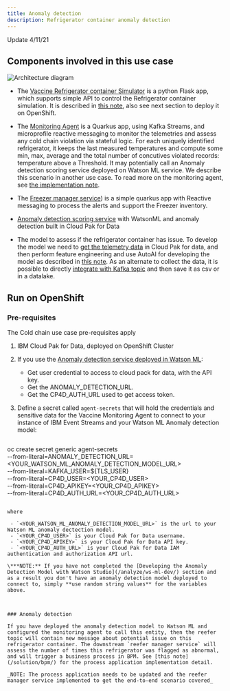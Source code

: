 ```yaml
---
title: Anomaly detection
description: Refrigerator container anomaly detection
--- 
```


Update 4/11/21


## Components involved in this use case

![Architecture diagram](./images/cc-components.png)


* The [Vaccine Refrigerator container Simulator](https://github.com/ibm-cloud-architecture/vaccine-reefer-simulator)
 is a python Flask app, which supports simple API to control the Refrigerator container simulation. It is described in [this note](/solution/reefer-iot/), also see next section to deploy it on OpenShift.
* The [Monitoring Agent](https://github.com/ibm-cloud-architecture/vaccine-monitoring-agent) is a Quarkus app, using Kafka Streams, and microprofile reactive messaging to monitor the telemetries and assess any cold chain violation via stateful logic. For each uniquely identified refrigerator, it keeps the last measured temperatures and compute some min, max, average and the total number of concutives violated records: temperature above a Threshold. It may potentially call an Anomaly detection scoring service deployed on Watson ML service. We describe this scenario in another use case. To read more on the monitoring agent, see [the implementation  note](/solution/cold-monitoring/).
* The [Freezer manager service](https://github.com/ibm-cloud-architecture/vaccine-freezer-mgr)) is a simple quarkus app with Reactive messaging to process the alerts and support the Freezer inventory.
* [Anomaly detection scoring service](/analyze/ws-ml-dev/) with WatsonML and anomaly detection built in Cloud Pak for Data

* The model to assess if the refrigerator container has issue. To develop the model we need to [get the telemetry data](/solution/cp4d/) in Cloud Pak for data, and then perform feature engineering and use AutoAI for developing the model as described in [this note](/analyze/ws-ml-dev/). As an alternate to collect the data, it is possible to directly [integrate with Kafka topic](/solution/cp4d/eventStream/) and then save it as csv or in a datalake.



## Run on OpenShift

### Pre-requisites

The Cold chain use case pre-requisites apply

1. IBM Cloud Pak for Data, deployed on OpenShift Cluster



1. If you use the [Anomaly detection service deployed in Watson ML](/analyze/ws-ml-dev/):

   * Get user credential to access to cloud pack for data, with the API key.
   * Get the ANOMALY_DETECTION_URL.
   * Get the CP4D_AUTH_URL used to get access token.

1. Define a secret called `agent-secrets` that will hold the credentials and sensitive data for the Vaccine Monitoring Agent to connect to your instance of IBM Event Streams and your Watson ML Anomaly detection model:

   ```shell
  oc create secret generic agent-secrets \
  --from-literal=ANOMALY_DETECTION_URL=<YOUR_WATSON_ML_ANOMALY_DETECTION_MODEL_URL> \
  --from-literal=KAFKA_USER=${TLS_USER} \
  --from-literal=CP4D_USER=<YOUR_CP4D_USER> \
  --from-literal=CP4D_APIKEY=<YOUR_CP4D_APIKEY>  \
  --from-literal=CP4D_AUTH_URL=<YOUR_CP4D_AUTH_URL>
  ```

  where

   - `<YOUR_WATSON_ML_ANOMALY_DETECTION_MODEL_URL>` is the url to your Watson ML anomaly dectection model.
   - `<YOUR_CP4D_USER>` is your Cloud Pak for Data username.
   - `<YOUR_CP4D_APIKEY>` is your Cloud Pak for Data API key.
   - `<YOUR_CP4D_AUTH_URL>` is your Cloud Pak for Data IAM authentication and authorization API url.

  \***NOTE:** If you have not completed the [Developing the Anomaly Detection Model with Watson Studio](/analyze/ws-ml-dev/) section and as a result you don't have an anomaly detection model deployed to connect to, simply **use random string values** for the variables above.



### Anomaly detection

If you have deployed the anomaly detection model to Watson ML and configured the monitoring agent to call this entity, then the reefer topic will contain new message about potential issue on this refrigerator container. The downstream `reefer manager service` will assess the number of times this refrigerator was flagged as abnormal, and will trigger a business process in BPM. See [this note](/solution/bpm/) for the process application implementation detail.

_NOTE: The process application needs to be updated and the reefer manager service implemented to get the end-to-end scenario covered_